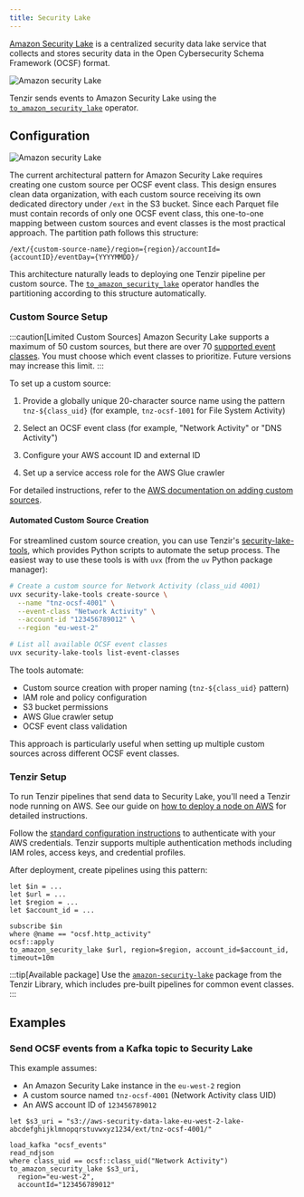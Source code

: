 ```yaml
---
title: Security Lake
---
```



[Amazon Security Lake][asl] is a centralized security data lake service that
collects and stores security data in the Open Cybersecurity Schema Framework
(OCSF) format.

[asl]: https://aws.amazon.com/security-lake/

![Amazon security Lake](basic.svg)

Tenzir sends events to Amazon Security Lake using the
[`to_amazon_security_lake`](/reference/operators/to_amazon_security_lake)
operator.

## Configuration

![Amazon security Lake](detailed.svg)

The current architectural pattern for Amazon Security Lake requires creating one
custom source per OCSF event class. This design ensures clean data organization,
with each custom source receiving its own dedicated directory under `/ext` in the
S3 bucket. Since each Parquet file must contain records of only one OCSF event
class, this one-to-one mapping between custom sources and event classes is the
most practical approach. The partition path follows this structure:

```
/ext/{custom-source-name}/region={region}/accountId={accountID}/eventDay={YYYYMMDD}/
```

This architecture naturally leads to deploying one Tenzir pipeline per custom
source. The [`to_amazon_security_lake`](/reference/operators/to_amazon_security_lake)
operator handles the partitioning according to this structure automatically.

### Custom Source Setup

:::caution[Limited Custom Sources]
Amazon Security Lake supports a maximum of 50 custom sources, but there are
over 70 [supported event
classes](https://docs.aws.amazon.com/security-lake/latest/userguide/adding-custom-sources.html).
You must choose which event classes to prioritize. Future versions may increase
this limit.
:::

To set up a custom source:

<Steps>

1. Provide a globally unique 20-character source name using the pattern
   `tnz-${class_uid}` (for example, `tnz-ocsf-1001` for File System Activity)

2. Select an OCSF event class (for example, "Network Activity" or "DNS Activity")

3. Configure your AWS account ID and external ID

4. Set up a service access role for the AWS Glue crawler

</Steps>

For detailed instructions, refer to the [AWS documentation on adding custom
sources](https://docs.aws.amazon.com/security-lake/latest/userguide/adding-custom-sources.html).

#### Automated Custom Source Creation

For streamlined custom source creation, you can use Tenzir's
[security-lake-tools](https://github.com/tenzir/security-lake-tools),
which provides Python scripts to automate the setup process. The easiest way to
use these tools is with `uvx` (from the `uv` Python package manager):

```bash
# Create a custom source for Network Activity (class_uid 4001)
uvx security-lake-tools create-source \
  --name "tnz-ocsf-4001" \
  --event-class "Network Activity" \
  --account-id "123456789012" \
  --region "eu-west-2"

# List all available OCSF event classes
uvx security-lake-tools list-event-classes
```

The tools automate:

- Custom source creation with proper naming (`tnz-${class_uid}` pattern)
- IAM role and policy configuration
- S3 bucket permissions
- AWS Glue crawler setup
- OCSF event class validation

This approach is particularly useful when setting up multiple custom sources
across different OCSF event classes.

### Tenzir Setup

To run Tenzir pipelines that send data to Security Lake, you'll need a Tenzir
node running on AWS. See our guide on [how to deploy a node on
AWS](/guides/node-setup/deploy-a-node/#aws) for detailed instructions.

Follow the [standard configuration instructions](/integrations/amazon) to
authenticate with your AWS credentials. Tenzir supports multiple authentication
methods including IAM roles, access keys, and credential profiles.

After deployment, create pipelines using this pattern:

```tql
let $in = ...
let $url = ...
let $region = ...
let $account_id = ...

subscribe $in
where @name == "ocsf.http_activity"
ocsf::apply
to_amazon_security_lake $url, region=$region, account_id=$account_id, timeout=10m
```

:::tip[Available package]
Use the [`amazon-security-lake`](https://github.com/tenzir/library/tree/main/amazon-security-lake)
package from the Tenzir Library, which includes pre-built pipelines for common
event classes.
:::

## Examples

### Send OCSF events from a Kafka topic to Security Lake

This example assumes:

- An Amazon Security Lake instance in the `eu-west-2` region
- A custom source named `tnz-ocsf-4001` (Network Activity class UID)
- An AWS account ID of `123456789012`

```tql
let $s3_uri = "s3://aws-security-data-lake-eu-west-2-lake-abcdefghijklmnopqrstuvwxyz1234/ext/tnz-ocsf-4001/"

load_kafka "ocsf_events"
read_ndjson
where class_uid == ocsf::class_uid("Network Activity")
to_amazon_security_lake $s3_uri,
  region="eu-west-2",
  accountId="123456789012"
```

